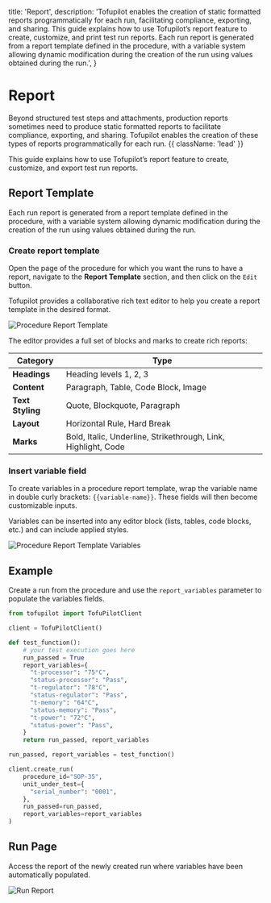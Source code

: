  title: 'Report',
  description:
    'Tofupilot enables the creation of static formatted reports programmatically for each run, facilitating compliance, exporting, and sharing. This guide explains how to use Tofupilot’s report feature to create, customize, and print test run reports. Each run report is generated from a report template defined in the procedure, with a variable system allowing dynamic modification during the creation of the run using values obtained during the run.',
}

# Report

Beyond structured test steps and attachments, production reports sometimes need to produce static formatted reports to facilitate compliance, exporting, and sharing. Tofupilot enables the creation of these types of reports programmatically for each run. {{ className: 'lead' }}

This guide explains how to use Tofupilot’s report feature to create, customize, and export test run reports.

## Report Template

Each run report is generated from a report template defined in the procedure, with a variable system allowing dynamic modification during the creation of the run using values obtained during the run.

### Create report template

Open the page of the procedure for which you want the runs to have a report, navigate to the **Report Template** section, and then click on the `Edit` button.

Tofupilot provides a collaborative rich text editor to help you create a report template in the desired format.

<Image src="/procedure-report-template.png" alt="Procedure Report Template" />

The editor provides a full set of blocks and marks to create rich reports:

| Category         | Type                                                          |
| ---------------- | ------------------------------------------------------------- |
| **Headings**     | Heading levels 1, 2, 3                                        |
| **Content**      | Paragraph, Table, Code Block, Image                           |
| **Text Styling** | Quote, Blockquote, Paragraph                                  |
| **Layout**       | Horizontal Rule, Hard Break                                   |
| **Marks**        | Bold, Italic, Underline, Strikethrough, Link, Highlight, Code |

### Insert variable field

To create variables in a procedure report template, wrap the variable name in double curly brackets: `{{variable-name}}`. These fields will then become customizable inputs.

<Note>
  Variables can be inserted into any editor block (lists, tables, code blocks,
  etc.) and can include applied styles.
</Note>

<Image
  src="/procedure-report-template-variable.png"
  alt="Procedure Report Template Variables"
/>

## Example

Create a run from the procedure and use the `report_variables` parameter to populate the variables fields.

```python {{ title: 'create_run_report.py'}}
from tofupilot import TofuPilotClient

client = TofuPilotClient()

def test_function():
    # your test execution goes here
    run_passed = True
    report_variables={
      "t-processor": "75°C",
      "status-processor": "Pass",
      "t-regulator": "78°C",
      "status-regulator": "Pass",
      "t-memory": "64°C",
      "status-memory": "Pass",
      "t-power": "72°C",
      "status-power": "Pass",
    }
    return run_passed, report_variables

run_passed, report_variables = test_function()

client.create_run(
    procedure_id="SOP-35",
    unit_under_test={
      "serial_number": "0001",
    },
    run_passed=run_passed,
    report_variables=report_variables
)
```

## Run Page

Access the report of the newly created run where variables have been automatically populated.

<Image src="/run-report.png" alt="Run Report" />
